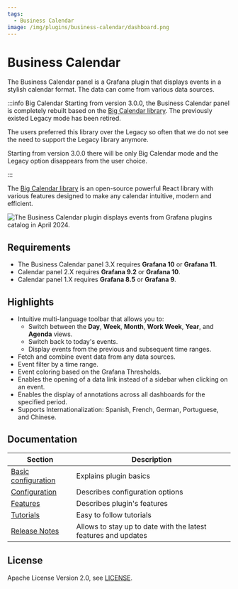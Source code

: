 ```yaml
---
tags:
  - Business Calendar
image: /img/plugins/business-calendar/dashboard.png
---
```



# Business Calendar

The Business Calendar panel is a Grafana plugin that displays events in a stylish calendar format. The data can come from various data sources.

:::info Big Calendar
Starting from version 3.0.0, the Business Calendar panel is completely rebuilt based on the [Big Calendar library](https://jquense.github.io/react-big-calendar/examples/index.html?path=/story/about-big-calendar--page). The previously existed Legacy mode has been retired.

The users preferred this library over the Legacy so often that we do not see the need to support the Legacy library anymore.

Starting from version 3.0.0 there will be only Big Calendar mode and the Legacy option disappears from the user choice.

:::

The [Big Calendar library](https://jquense.github.io/react-big-calendar/examples/index.html?path=/story/about-big-calendar--page) is an open-source powerful React library with various features designed to make any calendar intuitive, modern and efficient.

<Image
  title="The Business Calendar plugin displays events from Grafana plugins catalog in April 2024."
  src="/img/plugins/business-calendar/dashboard.png"
/>

## Requirements

- The Business Calendar panel 3.X requires **Grafana 10** or **Grafana 11**.
- Calendar panel 2.X requires **Grafana 9.2** or **Grafana 10**.
- Calendar panel 1.X requires **Grafana 8.5** or **Grafana 9**.

<GettingStarted />

## Highlights

- Intuitive multi-language toolbar that allows you to:
  - Switch between the **Day**, **Week**, **Month**, **Work Week**, **Year**, and **Agenda** views.
  - Switch back to today's events.
  - Display events from the previous and subsequent time ranges.
- Fetch and combine event data from any data sources.
- Event filter by a time range.
- Event coloring based on the Grafana Thresholds.
- Enables the opening of a data link instead of a sidebar when clicking on an event.
- Enables the display of annotations across all dashboards for the specified period.
- Supports Internationalization: Spanish, French, German, Portuguese, and Chinese.

<Tutorial />

## Documentation

| Section                             | Description                                                    |
| ----------------------------------- | -------------------------------------------------------------- |
| [Basic configuration](basic-config) | Explains plugin basics                                         |
| [Configuration](sections)           | Describes configuration options                                |
| [Features](features)                | Describes plugin's features                                    |
| [Tutorials](tutorials)              | Easy to follow tutorials                                       |
| [Release Notes](release)            | Allows to stay up to date with the latest features and updates |

## License

Apache License Version 2.0, see [LICENSE](https://github.com/volkovlabs/business-calendar/blob/main/LICENSE).

<Feedback />
